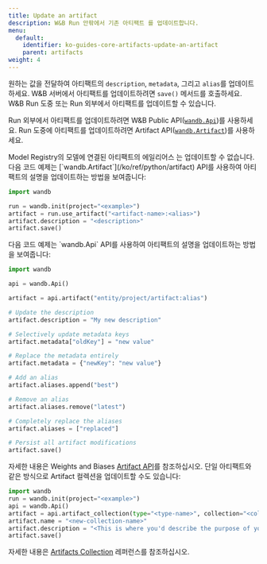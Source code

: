 ---
title: Update an artifact
description: W&B Run 안팎에서 기존 아티팩트 를 업데이트합니다.
menu:
  default:
    identifier: ko-guides-core-artifacts-update-an-artifact
    parent: artifacts
weight: 4
---

원하는 값을 전달하여 아티팩트의 `description`, `metadata`, 그리고 `alias`를 업데이트하세요. W&B 서버에서 아티팩트를 업데이트하려면 `save()` 메서드를 호출하세요. W&B Run 도중 또는 Run 외부에서 아티팩트를 업데이트할 수 있습니다.

Run 외부에서 아티팩트를 업데이트하려면 W&B Public API([`wandb.Api`](/ko/ref/python/public-api/api))를 사용하세요. Run 도중에 아티팩트를 업데이트하려면 Artifact API([`wandb.Artifact`](/ko/ref/python/artifact))를 사용하세요.

<Warning>
Model Registry의 모델에 연결된 아티팩트의 에일리어스 는 업데이트할 수 없습니다.
</Warning>

<Tabs>
<Tab title="Run 도중">
다음 코드 예제는 [`wandb.Artifact`](/ko/ref/python/artifact) API를 사용하여 아티팩트의 설명을 업데이트하는 방법을 보여줍니다:

```python
import wandb

run = wandb.init(project="<example>")
artifact = run.use_artifact("<artifact-name>:<alias>")
artifact.description = "<description>"
artifact.save()
```
</Tab>
<Tab title="Run 외부">
다음 코드 예제는 `wandb.Api` API를 사용하여 아티팩트의 설명을 업데이트하는 방법을 보여줍니다:

```python
import wandb

api = wandb.Api()

artifact = api.artifact("entity/project/artifact:alias")

# Update the description
artifact.description = "My new description"

# Selectively update metadata keys
artifact.metadata["oldKey"] = "new value"

# Replace the metadata entirely
artifact.metadata = {"newKey": "new value"}

# Add an alias
artifact.aliases.append("best")

# Remove an alias
artifact.aliases.remove("latest")

# Completely replace the aliases
artifact.aliases = ["replaced"]

# Persist all artifact modifications
artifact.save()
```

자세한 내용은 Weights and Biases [Artifact API](/ko/ref/python/artifact)를 참조하십시오.
</Tab>
<Tab title="컬렉션 사용">
단일 아티팩트와 같은 방식으로 Artifact 컬렉션을 업데이트할 수도 있습니다:

```python
import wandb
run = wandb.init(project="<example>")
api = wandb.Api()
artifact = api.artifact_collection(type="<type-name>", collection="<collection-name>")
artifact.name = "<new-collection-name>"
artifact.description = "<This is where you'd describe the purpose of your collection.>"
artifact.save()
```
자세한 내용은 [Artifacts Collection](/ko/ref/python/public-api/api) 레퍼런스를 참조하십시오.
</Tab>
</Tabs>

